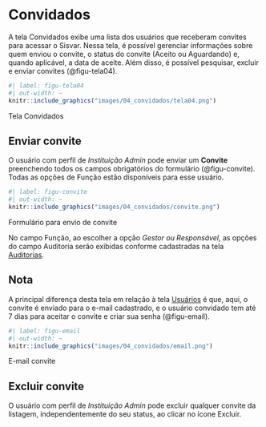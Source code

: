# Convidados {#sec-convidados}
A tela Convidados exibe uma lista dos usuários que receberam convites para acessar o Sisvar. Nessa tela, é possível gerenciar informações sobre quem enviou o convite, o status do convite (Aceito ou Aguardando) e, quando aplicável, a data de aceite. Além disso, é possível pesquisar, excluir e enviar convites (@figu-tela04).

::: {#figu-tela04}
```r
#| label: figu-tela04
#| out-width: ~
knitr::include_graphics("images/04_convidados/tela04.png")
```
Tela Convidados
:::

## Enviar convite
O usuário com perfil de *Instituição Admin* pode enviar um **Convite** preenchendo todos os campos obrigatórios do formulário (@figu-convite). Todas as opções de Função estão disponíveis para esse usuário.

::: {#figu-convite}
```r
#| label: figu-convite
#| out-width: ~
knitr::include_graphics("images/04_convidados/convite.png")
```
Formulário para envio de convite
:::

No campo Função, ao escolher a opção *Gestor ou Responsável*, as opções do campo Auditoria serão exibidas conforme cadastradas na tela [Auditorias](#sec-auditorias).

:::callout-note
## Nota
A principal diferença desta tela em relação à tela [Usuários](#sec-usuarios) é que, aqui, o convite é enviado para o e-mail cadastrado, e o usuário convidado tem até 7 dias para aceitar o convite e criar sua senha (@figu-email).
:::

::: {#figu-email}
```r
#| label: figu-email
#| out-width: ~
knitr::include_graphics("images/04_convidados/email.png")
```
E-mail convite
:::

## Excluir convite
O usuário com perfil de *Instituição Admin* pode excluir qualquer convite da listagem, independentemente do seu status, ao clicar no ícone Excluir.
